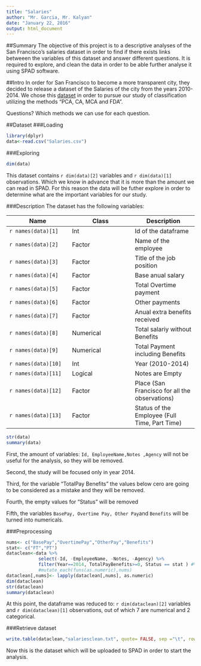 ```yaml
---
title: "Salaries"
author: "Mr. Garcia, Mr. Kalyan"
date: "January 22, 2016"
output: html_document
---
```


##Summary
The objective of this project is to a descriptive analyses of the San Francisco's salaries dataset in order to find if there exists links betweeen the variables of this dataset and answer different questions. It is required to explore, and clean the data in order to be able further analyse it using SPAD software.

##Intro 
In order for San Francisco to become a more transparent city, they decided to release a dataset of the Salaries of the city from the years 2010-2014. We chose this [dataset](http://transparentcalifornia.com/salaries/san-francisco/) in order to pursue our study of classification utilizing the methods "PCA, CA, MCA and FDA".

Questions? Which methods we can use for each question.

##Dataset
###Loading
```r
library(dplyr)
data<-read.csv("Salaries.csv")
```
###Exploring
```r
dim(data)
```
This dataset contains `r dim(data)[2]` variables and `r dim(data)[1]` observations. Which we know in advance that it is more than the amount we can read in SPAD. For this reason the data will be futher explore in order to determine what are the important variables for our study.

###Description
The dataset has the following variables:

| Name | Class | Description |
| ------------ | ------------ | ------------ |
|  `r names(data)[1]` | Int | Id of the dataframe | 
|  `r names(data)[2]` | Factor | Name of the employee |
|  `r names(data)[3]` | Factor | Title of the job position  | 
|  `r names(data)[4]` | Factor | Base anual salary | 
|  `r names(data)[5]` | Factor | Total Overtime payment | 
|  `r names(data)[6]` | Factor | Other payments | 
|  `r names(data)[7]` | Factor | Anual extra benefits received | 
|  `r names(data)[8]` | Numerical | Total salariy without Benefits | 
|  `r names(data)[9]` | Numerical | Total Payment including Benefits | 
|  `r names(data)[10]` | Int | Year (2010-2014) | 
|  `r names(data)[11]` | Logical | Notes are Empty | 
|  `r names(data)[12]` | Factor | Place (San Francisco for all the observations) | 
|  `r names(data)[13]` | Factor | Status of the Employee (Full Time, Part Time) | 

```r
str(data)
summary(data)
```

First, the amount of variables: `Id, EmployeeName,Notes ,Agency` will not be useful for the analysis, so they will be removed.

Second, the study will be focused only in year 2014.

Third, for the variable "TotalPay Benefits" the values below cero are going to be considered as a mistake and they will be removed.

Fourth, the empty values for "Status" will be removed

Fifth, the variables `BasePay, Overtime Pay, Other Pay`and `Benefits` will be turned into numericals.

###Preprocessing
```r
nums<- c("BasePay","OvertimePay","OtherPay","Benefits")
stat<- c("FT","PT")
dataclean<-data %>% 
            select(-Id, -EmployeeName, -Notes, -Agency) %>% 
            filter(Year==2014, TotalPayBenefits>=0, Status == stat ) #%>% 
            #mutate_each(funs(as.numeric),nums)
dataclean[,nums]<- lapply(dataclean[,nums], as.numeric)
dim(dataclean)
str(dataclean)
summary(dataclean)
```

At this point, the dataframe was reduced to: `r dim(dataclean)[2]` variables and `r dim(dataclean)[1]` observations, out of which 7 are numerical and 2 categorical.

###Retrieve dataset
```r
write.table(dataclean,"salariesclean.txt", quote= FALSE, sep ="\t", row.names=FALSE)
```

Now this is the dataset which will be uploaded to SPAD in order to start the analysis.
